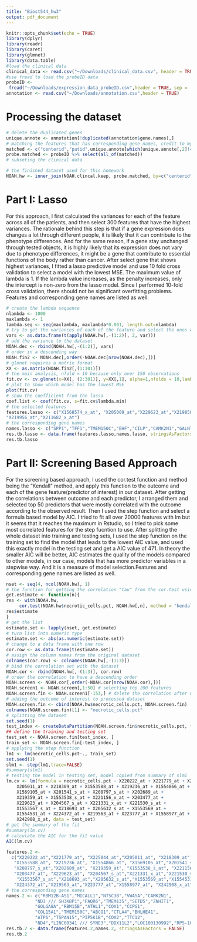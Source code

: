 ```yaml
---
title: "Biost544_hw3"
output: pdf_document
---
```


```r
knitr::opts_chunk$set(echo = TRUE)
library(dplyr)
library(readr)
library(caret)
library(glmnet)
library(data.table)
#load the clinical data
clinical_data <- read.csv("~/Downloads/clinical_data.csv", header = TRUE)[,-1]
#use fread to load the probeID data
probeID <- 
 fread("~/Downloads/expression_data_probeID.csv",header = TRUE, sep = ',')[,-1]
annotation <- read.csv("~/Downloads/annotation.csv",header = TRUE)
```
# Processing the dataset
```r
# delete the duplicated genes
unique.annote <- annotation[!duplicated(annotation$gene.names),]
# matching the features that has corresponding gene names, credit to my classmate Yunbi
matched <- c("centerid","patid",unique.annote[which(unique.annote[,2]!=""),1])
probe.matched <- probeID %>% select(all_of(matched))
# subseting the clinical data

# the finished dataset used for this homework
NOAH.hw <- inner_join(NOAH.clincal.keep, probe.matched, by=c("centerid","patid"))
```

# Part I: Lasso
For this approach, I first calculated the variances for each of the feature across all of the patients, and then select 300 features that have the highest variances. The rationale behind this step is that if a gene expression does changes a lot through different people, it is likely that it can contribute to the phenotype differences. And for the same reason, if a gene stay unchanged through tested objects, it is highly likely that its expression does not vary due to phenotype differences, it might be a gene that contribute to essential functions of the body rather than cancer. After select gene that shows highest variances, I fitted a lasso predictive model and use 10 fold cross validation to select a model with the lowest MSE. The maximum value of lambda is 1. If the lambda value increases, as the penalty increases, only the intercept is non-zero from the lasso model. Since I performed 10-fold cross validation, there should not be significant overfitting problems. Features and corresponding gene names are listed as well.
```r
# create the lambda sequence
nlambda <- 1000
maxlambda <- 1
lambda.seq <- seq(maxlambda, maxlambda*0.001, length.out=nlambda)
# try to get the variances of each of the feature and select the ones with bigger variances
vars <- as.data.frame(t(apply(NOAH.hw[,-(1:2)], 2, var)))
# add the variance to the dataset
NOAH.dec <- rbind(NOAH.hw[,-(1:2)], vars)
# order in a descending way
NOAH.fin2 <- NOAH.dec[,order(-NOAH.dec[nrow(NOAH.dec),])]
# glmnet requires a matrix format
XX <- as.matrix(NOAH.fin2[,(1:301)])
# the main analysis, nfold = 10 because only over 150 observations
fit.cv <- cv.glmnet(x=XX[, (2:301)], y=XX[,1], alpha=1,nfolds = 10,lambda=lambda.seq)
# plot to show which model has the lowest MSE
plot(fit.cv)
# show the coefficient from the lasso
coef.list <- coef(fit.cv, s=fit.cv$lambda.min)
# the selected features
features.lasso <- c("X1568574_x_at", "X205009_at","X229623_at","X219850_s_at","X206227_at","X218309_at ",
"X219956_at","X211682_x_at")
# the corresponding gene names
names.lasso <- c("SPP1","TFF1","TMEM150C","EHF","CILP","CAMK2N1","GALNT6","UGT2B28")
res.tb.lasso <- data.frame(features.lasso,names.lasso, stringsAsFactors = FALSE)
res.tb.lasso

```
# Part II: Screening Based Approach
For the screening based approach, I used the cor.test function and method being the "Kendall" method, and apply this function to the outcome and each of the gene feature(predictor of interest) in our dataset. After getting the correlations between outcome and each predictor, I arranged them and selected top 50 predictors that were mostly correlated with the outcome according to the observed result. Then I used the step function and select a formula based model by AIC. I tried to fit all over 20000 features with lm but it seems that it reaches the maximum in Rstudio, so I tried to pick some most correlated features for the step fucntion to use. After splitting the whole dataset into training and testing sets, I used the step function on the training set to find the model that leads to the lowest AIC value, and used this exactly model in the testing set and get a AIC value of 471. In theory the smaller AIC will be better, AIC estimates the quality of the models compared to other models, in our case, models that has more predictor variables in a stepwise way. And it is a measure of model selection.Features and corresponding gene names are listed as well.
```r
nset <- seq(4, ncol(NOAH.hw), 1)
# the function for getting the correlation "tau" from the cor.test using "kendall" method
get.estimate <- function(n){
res <- with(NOAH.hw,
     cor.test(NOAH.hw$necrotic_cells.pct, NOAH.hw[,n], method = "kendall"))
res$estimate
}
# get the list
estimate.set <- lapply(nset, get.estimate)
# turn list into numeric type
estimate.set <- abs(as.numeric(estimate.set))
# change to a data frame with one row
cor.row <- as.data.frame(t(estimate.set))
# assign the column names from the original dataset
colnames(cor.row) <- colnames(NOAH.hw[,-(1:3)]) 
# bind the correlation set with the dataset
NOAH.cor <- rbind(NOAH.hw[,-(1:3)], cor.row)
# order the correlation to have a descending order
NOAH.screen <- NOAH.cor[,order(-NOAH.cor[nrow(NOAH.cor),])]
NOAH.screen1 <- NOAH.screen[,1:50] # selecting top 200 features
NOAH.screen.fin <- NOAH.screen1[-153,] # delete the correlation after use
# adding the outcome of interest to processed dataset
NOAH.screen.fin <- cbind(NOAH.hw$necrotic_cells.pct, NOAH.screen.fin)
colnames(NOAH.screen.fin)[1] <- "necrotic_cells.pct"
# splitting the dataset
set.seed(1)
test_index <- createDataPartition(NOAH.screen.fin$necrotic_cells.pct, times=1, p=0.5, list=FALSE)
## define the training and testing set
test_set <- NOAH.screen.fin[test_index, ]
train_set <- NOAH.screen.fin[-test_index, ]
# applying the step function
lm1 <- lm(necrotic_cells.pct~., train_set)
set.seed(1)
slm1 <- step(lm1,trace=FALSE)
#summary(slm1)
# testing the model in testing set, model copied from summary of slm1
lm.cv <- lm(formula = necrotic_cells.pct ~ X220222_at + X221779_at + X225044_at + 
    X205011_at + X218309_at + X1553588_at + X219236_at + X1554866_at + 
    X1569105_at + X201541_s_at + X208797_s_at + X202689_at + 
    X219359_at + X1553538_s_at + X221156_x_at + X203477_at + 
    X229623_at + X204567_s_at + X221331_x_at + X221530_s_at + 
    X1553567_s_at + X218693_at + X205632_s_at + X1553569_at + 
    X1554531_at + X224372_at + X219563_at + X223777_at + X1558977_at + 
    X242908_x_at, data = test_set)
# get the summary of the fit
#summary(lm.cv)
# calculate the AIC for the fit value
AIC(lm.cv)

features.2 <- 
  c("X220222_at","X221779_at", "X225044_at","X205011_at", "X218309_at",
   "X1553588_at", "X219236_at", "X1554866_at", "X1569105_at","X201541_s_at",
   "X208797_s_at","X202689_at", "X219359_at", "X1553538_s_at", "X221156_x_at",
   "X203477_at", "X229623_at", "X204567_s_at","X221331_x_at","X221530_s_at",
    "X1553567_s_at","X218693_at","X205632_s_at","X1553569_at","X1554531_at",
   "X224372_at","X219563_at","X223777_at","X1558977_at", "X242908_x_at")
# the corresponding gene names
names.2 <- c("RBM12B-AS1","MICALL1","NT5C3B","VWA5A","CAMK2N1",
           "ND3 /// SH3KBP1","PAQR6","TMEM135","SETD5","ZNHIT1",
           "GOLGA8A","RBM15B","ATHL1","COX1","CCPG1",
           "COL15A1","TMEM150C","ABCG1","CTLA4","BHLHE41",
           "ATP6","TSPAN15","PIP5K1B","COX2","TTC12",
           "ND4","LINC00341 /// SYNE3","DDX11L2","LOC100130992","RP5-1007H16.1")
res.tb.2 <- data.frame(features.2,names.2, stringsAsFactors = FALSE)
res.tb.2

```